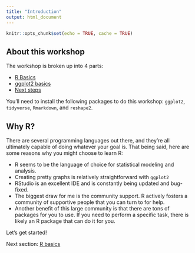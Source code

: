 ```yaml
---
title: "Introduction"
output: html_document
---
```


```r
knitr::opts_chunk$set(echo = TRUE, cache = TRUE)
```


## About this workshop

The workshop is broken up into 4 parts:

* [R Basics](https://pommevilla.github.io/p3.bootcamp.r.2019/lesson_1.html)
* [ggplot2 basics](https://pommevilla.github.io/p3.bootcamp.r.2019/lesson_2.html)
* [Next steps](https://pommevilla.github.io/p3.bootcamp.r.2019/next_steps.html)

You'll need to install the following packages to do this workshop: `ggplot2`, `tidyverse`, `Rmarkdown`, and `reshape2`. 



## Why R?

There are several programming languages out there, and they're all ultimately capable of doing whatever your goal is. That being said, here are some reasons why you might choose to learn R:

* R seems to be the language of choice for statistical modeling and analysis.
* Creating pretty graphs is relatively straightforward with `ggplot2`
* RStudio is an excellent IDE and is constantly being updated and bug-fixed.
* The biggest draw for me is the community support. R actively fosters a community of supportive people that you can turn to for help. 
* Another benefit of this large community is that there are tons of packages for you to use. If you need to perform a specific task, there is likely an R package that can do it for you.

Let's get started!

Next section: [R basics](https://pommevilla.github.io/p3.bootcamp.r.2019/lesson_1.html)


[p3-landing]: https://www.predictivephenomicsinplants.iastate.edu/
[intro-to-r]: https://github.com/pommevilla/p3.bootcamp.r.2019
[intro-to-python]: https://github.com/pommevilla/p3.bootcamp.python.2019
[paul-github]: https://github.com/pommevilla
[intro-to-unix]: https://github.com/skDooley/shell_tutorial
[shane-github]: https://github.com/skDooley
[data-1]: https://github.com/pommevilla/p3.bootcamp.da1.2019
